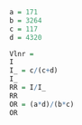```r
a = 171
b = 3264
c = 117
d = 4320

Vlnr = 
I
I_ = c/(c+d)
I_
RR = I/I_
RR
OR = (a*d)/(b*c)
OR
```
